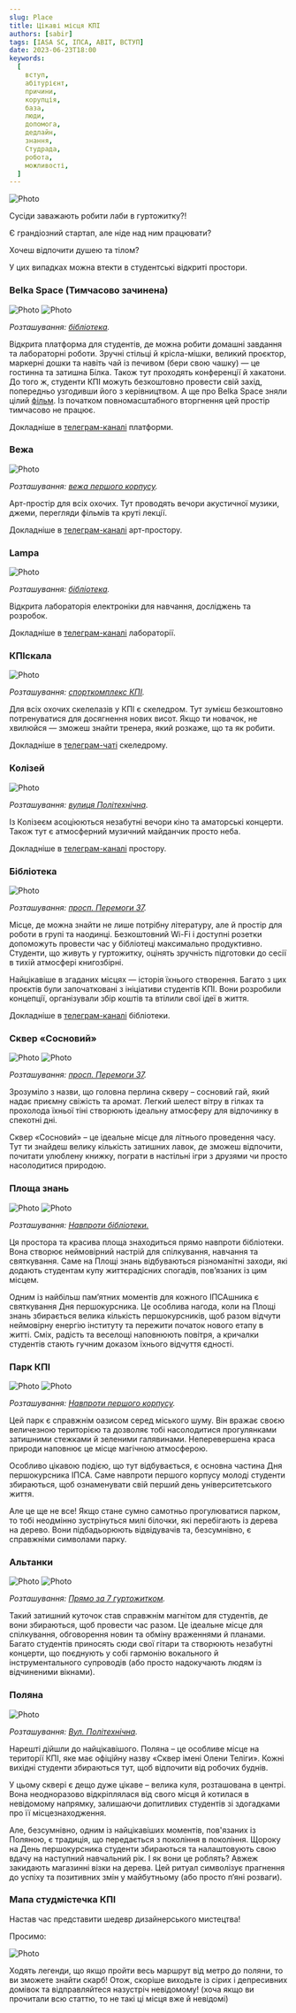 ```yaml
---
slug: Place
title: Цікаві місця КПІ
authors: [sabir]
tags: [IASA SC, ІПСА, ABIT, ВСТУП]
date: 2023-06-23T18:00
keywords:
  [
    вступ,
    абітурієнт,
    причини,
    корупція,
    база,
    люди,
    допомога,
    дедлайн,
    знання,
    Студрада,
    робота,
    можливості,
  ]
---
```


![Photo](./first.png)

<!--truncate-->

Сусіди заважають робити лаби в гуртожитку?!

Є грандіозний стартап, але ніде над ним працювати?

Хочеш відпочити душею та тілом?

У цих випадках можна втекти в студентські відкриті простори.

### Belka Space (Тимчасово зачинена)

![Photo](./place2.png)
![Photo](./place3.png)

_Розташування: [бібліотека](https://www.hashtap.com/redirect?url=https%3A%2F%2Fwww.hashtap.com%2Fredirect%3Furl%3Dhttps%253A%252F%252Fwww.google.com%252Fmaps%252Fplace%252F%2525D0%25259D%2525D0%2525B0%2525D1%252583%2525D0%2525BA%2525D0%2525BE%2525D0%2525B2%2525D0%2525BE-%2525D1%252582%2525D0%2525B5%2525D1%252585%2525D0%2525BD%2525D1%252596%2525D1%252587%2525D0%2525BD%2525D0%2525B0%252B%2525D0%2525B1i%2525D0%2525B1%2525D0%2525BBi%2525D0%2525BE%2525D1%252582%2525D0%2525B5%2525D0%2525BA%2525D0%2525B0%252B%2525D1%252596%2525D0%2525BC.%252B%2525D0%252593.%2525D0%252586.%252B%2525D0%252594%2525D0%2525B5%2525D0%2525BD%2525D0%2525B8%2525D1%252581%2525D0%2525B5%2525D0%2525BD%2525D0%2525BA%2525D0%2525B0%252F%254050.4496039%252C30.4547019%252C17z%252Fdata%253D%25214m5%25213m4%25211s0x40d4cc27dd6b8b6d%253A0xd1305aa5df55d493%25218m2%25213d50.4496039%25214d30.4564391%26strict%3D0%26redirect_token%3D60217c8ae7fe0494a0b2d129e2d5f4c93e089e66c6199e0e9de666322b179b4b9ab569b661049d565702d61d215d56d45e9c69e2d7a88cd3360417e363ed4ce8&strict=0&redirect_token=31f4b8d3099cc9f3c9c3aa49d156405575093fc248c168dc937da2248191bc14196c48fa52ae00e806e01e8b3efacaea4c6c7c896dc2a48c37c6c2961b5bfb7a)._

Відкрита платформа для студентів, де можна робити домашні завдання та лабораторні роботи. Зручні стільці й крісла-мішки, великий проєктор, маркерні дошки та навіть чай із печивом (бери свою чашку) — це гостинна та затишна Білка. Також тут проходять конференції й хакатони. До того ж, студенти КПІ можуть безкоштовно провести свій захід, попередньо узгодивши його з керівництвом. А ще про Belka Space зняли цілий [фільм](https://www.hashtap.com/redirect?url=https%3A%2F%2Fwww.hashtap.com%2Fredirect%3Furl%3Dhttps%253A%252F%252Fwww.youtube.com%252Fwatch%253Fv%253DM6H5kvmZw4Y%2526feature%253Dyoutu.be%26strict%3D0%26redirect_token%3Dc3f1fcf3d1568ddc0b769ad4e03146479ac62736e16039eb6c6b6c29e6dd74d7b418f23c89b93baa892605cc7527ab15841d40d1ad37816c5a66bb1ec1af4635&strict=0&redirect_token=7e3f85ef970c27372b55f03f87c0bf16c994d476f697870794fca862dc156ae147247795f47721cfd171a537aaeafd3a26339392d9215f39d0fb27d7916eca9c). Із початком повномасштабного вторгнення цей простір тимчасово не працює.

Докладніше в [телеграм-каналі](https://www.hashtap.com/redirect?url=https%3A%2F%2Fwww.hashtap.com%2Fredirect%3Furl%3Dhttp%253A%252F%252Ft.me%252Fbelka_space%26strict%3D0%26redirect_token%3D2437f4d0d0f6aca0a8ade3e10ddcc49cfb78b20ebc780c638b01b02042ea2b5fa73a58c68adf9ca8124a81b69b79827b323ac43df39f8ad51137123194b915be&strict=0&redirect_token=c374104e063176c812d2b609b8cea7b7bd4b1dfd1bdf10fd4551224b7e81d51e87a8cd3645c07dfa98f059b4af58ea681a3c0a23507e9f3a4ca45afc57a2479e) платформи.

### Вежа

![Photo](./place4.jpg)

_Розташування: [вежа першого корпусу](https://www.hashtap.com/redirect?url=https%3A%2F%2Fwww.hashtap.com%2Fredirect%3Furl%3Dhttps%253A%252F%252Fwww.google.com%252Fmaps%252Fplace%252F%2525D0%252590%2525D1%252580%2525D1%252582-%2525D0%2525BF%2525D1%252580%2525D0%2525BE%2525D1%252581%2525D1%252582%2525D1%252596%2525D1%252580%252B%252522%2525D0%252592%2525D0%2525B5%2525D0%2525B6%2525D0%2525B0%252B%2525D0%25259A%2525D0%25259F%2525D0%252586%252522%252F%254050.4492408%252C30.4606171%252C18z%252Fdata%253D%25214m5%25213m4%25211s0x40d4ce82c46cd1e7%253A0xaa07357b8befecfb%25218m2%25213d50.4494553%25214d30.4618666%26strict%3D0%26redirect_token%3D0c73201bddec3bc2e77ab140df47a91159aa3afff6f93fcb4abdd176552e12e8d914e466ad74511bdef4098dccb41724e6e337758441a4a326083b952e047ab1&strict=0&redirect_token=7694774fcc2044708f941c1eabd64c4d68d5c8a4ecff461c47a16ad56263e271f901987ea1ce26ee4d7728267c1a8982130b9dc33f5899feeed554170abac315)._

Арт-простір для всіх охочих. Тут проводять вечори акустичної музики, джеми, перегляди фільмів та круті лекції.

Докладніше в [телеграм-каналі](https://www.hashtap.com/redirect?url=https%3A%2F%2Fwww.hashtap.com%2Fredirect%3Furl%3Dhttp%253A%252F%252Ft.me%252Fvezhakpi%26strict%3D0%26redirect_token%3D2814789dbba320649ef3763faaa5cf79dfe85dd2682491cc5e52055719cafd8149a629be1313bb34af03cc857dd7e8ae19cc4b15062916236f947df144b759f4&strict=0&redirect_token=8c49fd41774751f6760bf01612043106b62f674c4f5cb43f65ed287472ea751ed7ceaae0e6a065d71208d6ab40328703a2738e3f72a68e0a3bda9bb48789131d) арт-простору.

### Lampa

![Photo](./place5.jpg)

_Розташування: [бібліотека](https://www.hashtap.com/redirect?url=https%3A%2F%2Fwww.hashtap.com%2Fredirect%3Furl%3Dhttps%253A%252F%252Fwww.google.com%252Fmaps%252Fplace%252F%2525D0%25259D%2525D0%2525B0%2525D1%252583%2525D0%2525BA%2525D0%2525BE%2525D0%2525B2%2525D0%2525BE-%2525D1%252582%2525D0%2525B5%2525D1%252585%2525D0%2525BD%2525D1%252596%2525D1%252587%2525D0%2525BD%2525D0%2525B0%252B%2525D0%2525B1i%2525D0%2525B1%2525D0%2525BBi%2525D0%2525BE%2525D1%252582%2525D0%2525B5%2525D0%2525BA%2525D0%2525B0%252B%2525D1%252596%2525D0%2525BC.%252B%2525D0%252593.%2525D0%252586.%252B%2525D0%252594%2525D0%2525B5%2525D0%2525BD%2525D0%2525B8%2525D1%252581%2525D0%2525B5%2525D0%2525BD%2525D0%2525BA%2525D0%2525B0%252F%254050.4496039%252C30.4547019%252C17z%252Fdata%253D%25214m5%25213m4%25211s0x40d4cc27dd6b8b6d%253A0xd1305aa5df55d493%25218m2%25213d50.4496039%25214d30.4564391%26strict%3D0%26redirect_token%3D60217c8ae7fe0494a0b2d129e2d5f4c93e089e66c6199e0e9de666322b179b4b9ab569b661049d565702d61d215d56d45e9c69e2d7a88cd3360417e363ed4ce8&strict=0&redirect_token=31f4b8d3099cc9f3c9c3aa49d156405575093fc248c168dc937da2248191bc14196c48fa52ae00e806e01e8b3efacaea4c6c7c896dc2a48c37c6c2961b5bfb7a)._

Відкрита лабораторія електроніки для навчання, досліджень та розробок.

Докладніше в [телеграм-каналі](https://www.hashtap.com/redirect?url=https%3A%2F%2Fwww.hashtap.com%2Fredirect%3Furl%3Dhttp%253A%252F%252Ft.me%252Fkpi_lampa%26strict%3D0%26redirect_token%3D4863ca71163f7ccf014efc48e403996c0f87e3cc96973f4e6dd8c5ab1d98680634958ed17a64c2e72e2d105cac656ad7fe80eeeab5cd9c703cfd08e3fe49a297&strict=0&redirect_token=fafbf458331ee82ac5622bea54c20d22e6cb11e1e7cd4a58d562579125b99b51468ab6be232f241eefefd8650edda555c3e5b380ee0dab5839d8e8e5d6466209) лабораторії.

### КПІскала

![Photo](./place6.png)

_Розташування: [спорткомплекс КПІ](https://www.hashtap.com/redirect?url=https%3A%2F%2Fwww.hashtap.com%2Fredirect%3Furl%3Dhttps%253A%252F%252Fwww.google.com%252Fmaps%252Fplace%252F%2525D0%2525A1%2525D0%2525BA%2525D0%2525B0%2525D0%2525BB%2525D0%2525BE%2525D0%2525B4%2525D1%252580%2525D0%2525BE%2525D0%2525BC%252B%2525D0%25259A%2525D0%25259F%2525D0%252598%2525D1%252581%2525D0%2525BA%2525D0%2525B0%2525D0%2525BB%2525D0%2525B0%252F%254050.4428151%252C30.4491847%252C18z%252Fdata%253D%25214m5%25213m4%25211s0x40d4cc20711d2759%253A0x2659456eaac75775%25218m2%25213d50.442562%25214d30.4495418%26strict%3D0%26redirect_token%3Dc6524ec2c5ed6f60964ac8aad6387a2304ab134033487bee1a6d5779c2aa4fe9ca71e338315195efc2b5415e75aaed97b91b7555cc971fadc87108310f16d97c&strict=0&redirect_token=52c204a6b942ff8ba2185e41b7c0e3f48ed59b8b042550c1e019cd3a0cc535f82469445eb31437335e6466b416d4aa26b2f6372142d77caa84582b038b7a56a6)._

Для всіх охочих скелелазів у КПІ є скеледром. Тут зумієш безкоштовно потренуватися для досягнення нових висот. Якщо ти новачок, не хвилюйся — зможеш знайти тренера, який розкаже, що та як робити.

Докладніше в [телеграм-чаті](https://www.hashtap.com/redirect?url=https%3A%2F%2Fwww.hashtap.com%2Fredirect%3Furl%3Dhttps%253A%252F%252Ft.me%252Fkpiclimbing_chat%26strict%3D0%26redirect_token%3Dc0b03327be54e5860cd4d5ac52c0e0476337633d05670fbdc5b62f5565cf5d00b8ff32a5046fc959b908ba2c88b333f9e648a9a97a900beb31e9259d69e6086c&strict=0&redirect_token=4cfceb974cbb908233e2cb3ac2673e5c9fb39ae61a62bf05ea0c0383c1f8f9c0e5419e69c0568fc1b994c6642503cd661a88d35a481040c5d545b4299ef2bc69) скеледрому.

### Колізей

![Photo](./place7.jpg)

_Розташування: [вулиця Політехнічна](https://www.hashtap.com/redirect?url=https%3A%2F%2Fwww.hashtap.com%2Fredirect%3Furl%3Dhttps%253A%252F%252Fwww.google.com%252Fmaps%252Fplace%252F%2525D0%25259A%2525D0%2525BE%2525D0%2525BB%2525D1%252596%2525D0%2525B7%2525D0%2525B5%2525D0%2525B9%252B%2525D0%25259A%2525D0%25259F%2525D0%252586%252F%254050.4468914%252C30.4623081%252C18z%252Fdata%253D%25214m5%25213m4%25211s0x40d4ce9cc2317e59%253A0x2aca04be7f6b8a99%25218m2%25213d50.4470257%25214d30.4623916%26strict%3D0%26redirect_token%3Df73fa2b54a6fc50f584159257467354aa6d6e1debabc5cb01c415fedcb6e5e5c2da571aae5e11ae6cfae0176fd88c2dcea9d6fe9ddd5447280513f2889c99323&strict=0&redirect_token=7dd34eaf9a4afc8fc585f95b0cb9787de1a9ebb30c0e499e64fc22dcc76115cc222b1687f4a5ed205ef54566b78cb380aa1030b72e436c6171fb2c3f9f19da7d)._

Із Колізеєм асоціюються незабутні вечори кіно та аматорські концерти. Також тут є атмосферний музичний майданчик просто неба.

Докладніше в [телеграм-каналі](https://www.hashtap.com/redirect?url=https%3A%2F%2Fwww.hashtap.com%2Fredirect%3Furl%3Dhttp%253A%252F%252Ft.me%252Fcolosseumkpi%26strict%3D0%26redirect_token%3Dd42d7679dcd8a8ad26296eb7e8f3b971d810f070ff5a67247f70963718456bc80703453c7e38ca45fe296facd0802f64d045dc2d2ff16e4b8885bd18c51449ec&strict=0&redirect_token=5fbe973c18230bc9be6ab60381eb7f56d338f9cc5db6ea00056c6e3f49aff89e8959852b98cb6c0259d573cc6424ce387e545a1469d4218f3f57f8035a51cea5) простору.

### Бібліотека

![Photo](./place8.jpg)

_Розташування: [просп. Перемоги 37](https://www.hashtap.com/redirect?url=https%3A%2F%2Fwww.hashtap.com%2Fredirect%3Furl%3Dhttps%253A%252F%252Fwww.google.com%252Fmaps%252Fplace%252F%2525D0%25259D%2525D0%2525B0%2525D1%252583%2525D0%2525BA%2525D0%2525BE%2525D0%2525B2%2525D0%2525BE-%2525D1%252582%2525D0%2525B5%2525D1%252585%2525D0%2525BD%2525D1%252596%2525D1%252587%2525D0%2525BD%2525D0%2525B0%252B%2525D0%2525B1i%2525D0%2525B1%2525D0%2525BBi%2525D0%2525BE%2525D1%252582%2525D0%2525B5%2525D0%2525BA%2525D0%2525B0%252B%2525D1%252596%2525D0%2525BC.%252B%2525D0%252593.%2525D0%252586.%252B%2525D0%252594%2525D0%2525B5%2525D0%2525BD%2525D0%2525B8%2525D1%252581%2525D0%2525B5%2525D0%2525BD%2525D0%2525BA%2525D0%2525B0%252F%254050.4496039%252C30.4547019%252C17z%252Fdata%253D%25214m5%25213m4%25211s0x40d4cc27dd6b8b6d%253A0xd1305aa5df55d493%25218m2%25213d50.4496039%25214d30.4564391%26strict%3D0%26redirect_token%3D60217c8ae7fe0494a0b2d129e2d5f4c93e089e66c6199e0e9de666322b179b4b9ab569b661049d565702d61d215d56d45e9c69e2d7a88cd3360417e363ed4ce8&strict=0&redirect_token=31f4b8d3099cc9f3c9c3aa49d156405575093fc248c168dc937da2248191bc14196c48fa52ae00e806e01e8b3efacaea4c6c7c896dc2a48c37c6c2961b5bfb7a)._

Місце, де можна знайти не лише потрібну літературу, але й простір для роботи в групі та наодинці. Безкоштовний Wi-Fi і доступні розетки допоможуть провести час у бібліотеці максимально продуктивно. Студенти, що живуть у гуртожитку, оцінять зручність підготовки до сесії в тихій атмосфері книгозбірні.

Найцікавіше в згаданих місцях — історія їхнього створення. Багато з цих проєктів були започатковані з ініціативи студентів КПІ. Вони розробили концепції, організували збір коштів та втілили свої ідеї в життя.

Докладніше в [телеграм-каналі](https://t.me/kpi_library) бібліотеки.

### Сквер «Сосновий»

![Photo](./place9.jpg)
![Photo](./place10.jpg)

_Розташування: [просп. Перемоги 37](https://goo.gl/maps/kW7wfZfcV36Ph4PUA)._

Зрозуміло з назви, що головна перлина скверу – сосновий гай, який надає приємну свіжість та аромат. Легкий шелест вітру в гілках та прохолода їхньої тіні створюють ідеальну атмосферу для відпочинку в спекотні дні.

Сквер «Сосновий» – це ідеальне місце для літнього проведення часу. Тут ти знайдеш велику кількість затишних лавок, де зможеш відпочити, почитати улюблену книжку, пограти в настільні ігри з друзями чи просто насолодитися природою.

### Площа знань

![Photo](./place11.jpg)
![Photo](./place12.jpg)

_Розташування: [Навпроти бібліотеки.](https://goo.gl/maps/GSbJ4pYZ5jMkXGn2A)_

Ця простора та красива площа знаходиться прямо навпроти бібліотеки. Вона створює неймовірний настрій для спілкування, навчання та святкування. Саме на Площі знань відбуваються різноманітні заходи, які додають студентам купу життєрадісних спогадів, пов’язаних із цим місцем.

Одним із найбільш пам’ятних моментів для кожного ІПСАшника є святкування Дня першокурсника. Це особлива нагода, коли на Площі знань збирається велика кількість першокурсників, щоб разом відчути неймовірну енергію інституту та пережити початок нового етапу в житті. Сміх, радість та веселощі наповнюють повітря, а кричалки студентів стають гучним доказом їхнього відчуття єдності.

### Парк КПІ

![Photo](./place13.jpg)
![Photo](./place14.jpg)

_Розташування: [Навпроти першого корпусу](https://goo.gl/maps/xZ7EBjMUyM1QccnH8)._

Цей парк є справжнім оазисом серед міського шуму. Він вражає своєю величезною територією та дозволяє тобі насолодитися прогулянками затишними стежками й зеленими галявинами. Неперевершена краса природи наповнює це місце магічною атмосферою.

Особливо цікавою подією, що тут відбувається, є основна частина Дня першокурсника ІПСА. Саме навпроти першого корпусу молоді студенти збираються, щоб ознаменувати свій перший день університетського життя.

Але це ще не все! Якщо стане сумно самотньо прогулюватися парком, то тобі неодмінно зустрінуться милі білочки, які перебігають із дерева на дерево. Вони підбадьорюють відвідувачів та, безсумнівно, є справжніми символами парку.

### Альтанки

![Photo](./place15.jpg)
![Photo](./place16.png)

_Розташування: [Прямо за 7 гуртожитком](https://goo.gl/maps/Kdr8311BPJru5UWV9)._

Такий затишний куточок став справжнім магнітом для студентів, де вони збираються, щоб провести час разом. Це ідеальне місце для спілкування, обговорення новин та обміну враженнями й планами. Багато студентів приносять сюди свої гітари та створюють незабутні концерти, що поєднують у собі гармонію вокального й інструментального супроводів (або просто надокучають людям із відчиненими вікнами).

### Поляна

![Photo](./place17.jpg)

_Розташування: [Вул. Політехнічна](https://goo.gl/maps/5KGqbMRmBpg4ZkjbA)._

Нарешті дійшли до найцікавішого. Поляна – це особливе місце на території КПІ, яке має офіційну назву «Сквер імені Олени Теліги». Кожні вихідні студенти збираються тут, щоб відпочити від робочих буднів.

У цьому сквері є дещо дуже цікаве – велика куля, розташована в центрі. Вона неодноразово відкріплялася від свого місця й котилася в невідомому напрямку, залишаючи допитливих студентів зі здогадками про її місцезнаходження.

Але, безсумнівно, одним із найцікавіших моментів, пов'язаних із Поляною, є традиція, що передається з покоління в покоління. Щороку на День першокурсника студенти збираються та налаштовують свою вдачу на наступний навчальний рік. І як вони це роблять? Авжеж закидають магазинні візки на дерева. Цей ритуал символізує прагнення до успіху та позитивних змін у майбутньому (або просто п’яні розваги).

### Мапа студмістечка КПІ

Настав час представити шедевр дизайнерського мистецтва!

Просимо:

![Photo](./last.png)

Ходять легенди, що якщо пройти весь маршрут від метро до поляни, то ви зможете знайти скарб! Отож, скоріше виходьте із сірих і депресивних домівок та відправляйтеся назустріч невідомому! (хоча якщо ви прочитали всю статтю, то не такі ці місця вже й невідомі)
